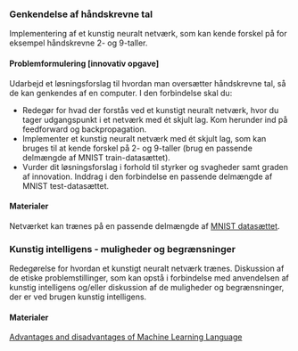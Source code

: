 ::: {.callout-note collapse="true" appearance="minimal"}
### Genkendelse af håndskrevne tal

Implementering af et kunstig neuralt netværk, som kan kende forskel på for eksempel håndskrevne 2- og 9-taller.

#### Problemformulering [innovativ opgave]

Udarbejd et løsningsforslag til hvordan man oversætter håndskrevne tal, så de kan genkendes af en computer. I den forbindelse skal du:

+ Redegør for hvad der forstås ved et kunstigt neuralt netværk, hvor du tager udgangspunkt i et netværk med ét skjult lag. Kom herunder ind på feedforward og backpropagation.
+ Implementer et kunstig neuralt netværk med ét skjult lag, som kan bruges til at kende forskel på 2- og 9-taller (brug en passende delmængde af MNIST train-datasættet).
+ Vurder dit løsningsforslag i forhold til styrker og svagheder samt graden af innovation. Inddrag i den forbindelse en passende delmængde af MNIST test-datasættet.


#### Materialer
Netværket kan trænes på en passende delmængde af [MNIST datasættet](https://www.kaggle.com/datasets/oddrationale/mnist-in-csv?resource=download). 
:::


::: {.callout-note collapse="true" appearance="minimal"}
### Kunstig intelligens - muligheder og begrænsninger

Redegørelse for hvordan et kunstigt neuralt netværk trænes. Diskussion af de etiske problemstillinger, som kan opstå i forbindelse med anvendelsen af kunstig intelligens og/eller diskussion af de muligheder og begrænsninger, der er ved brugen kunstig intelligens. 


#### Materialer

[Advantages and disadvantages of Machine Learning Language](https://medium.com/@hussain.tibacademy/advantages-and-disadvantages-of-machine-learning-language-ad11badda9e5)

:::

